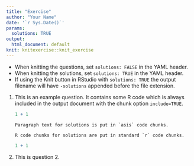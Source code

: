 ```yaml
---
title: "Exercise"
author: "Your Name"
date: '`r Sys.Date()`'
params:
  solutions: TRUE
output:
  html_document: default
knit: knitexercise::knit_exercise
---
```


<!-- When knitting your own document please delete or 
comment out the following example code. -->

- When knitting the questions, set `solutions: FALSE` in the YAML header.
- When knitting the solutions, set `solutions: TRUE` in the YAML header.
- If using the Knit button in RStudio with `solutions: TRUE` the output filename will have `-solutions` appended before the file extension.

1. This is an example question. It contains some R code which is always included in the output document with the chunk option `include=TRUE`.

   ```r
   1 + 1
   ```

   ```asis
   Paragraph text for solutions is put in `asis` code chunks.
   
   R code chunks for solutions are put in standard `r` code chunks.
   ```

   ```r
   1 + 1
   ```
  
2. This is question 2.

